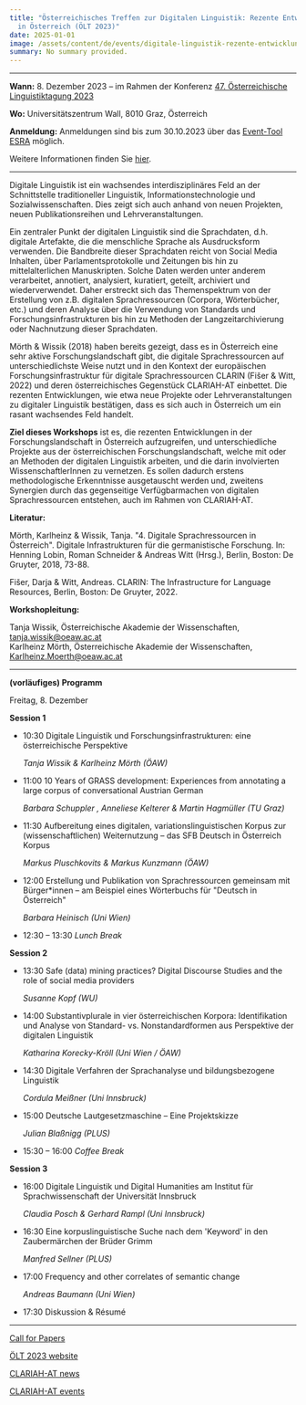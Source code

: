 ```yaml
---
title: "Österreichisches Treffen zur Digitalen Linguistik: Rezente Entwicklungen
  in Österreich (ÖLT 2023)"
date: 2025-01-01
image: /assets/content/de/events/digitale-linguistik-rezente-entwicklungen-in-osterreich-olt-2023/image.png
summary: No summary provided.
---
```


***

**Wann:** 8. Dezember 2023 – im Rahmen der Konferenz [47. Österreichische Linguistiktagung 2023](https://sprachwissenschaft.uni-graz.at/de/forschen/oelt-2023/)

**Wo:** Universitätszentrum Wall, 8010 Graz, Österreich

**Anmeldung:** Anmeldungen sind bis zum 30.10.2023 über das [Event-Tool ESRA](https://sprachwissenschaft.uni-graz.at/de/forschen/oelt-2023/anmeldefristen-und-registrierung/anmeldung/) möglich.

Weitere Informationen finden Sie [hier](https://sprachwissenschaft.uni-graz.at/de/forschen/oelt-2023/anmeldefristen-und-registrierung/).

***

Digitale Linguistik ist ein wachsendes interdisziplinäres Feld an der Schnittstelle traditioneller Linguistik, Informationstechnologie und Sozialwissenschaften. Dies zeigt sich auch anhand von neuen Projekten, neuen Publikationsreihen und Lehrveranstaltungen.

Ein zentraler Punkt der digitalen Linguistik sind die Sprachdaten, d.h. digitale Artefakte, die die menschliche Sprache als Ausdrucksform verwenden. Die Bandbreite dieser Sprachdaten reicht von Social Media Inhalten, über Parlamentsprotokolle und Zeitungen bis hin zu mittelalterlichen Manuskripten. Solche Daten werden unter anderem verarbeitet, annotiert, analysiert, kuratiert, geteilt, archiviert und wiederverwendet. Daher erstreckt sich das Themenspektrum von der Erstellung von z.B. digitalen Sprachressourcen (Corpora, Wörterbücher, etc.) und deren Analyse über die Verwendung von Standards und Forschungsinfrastrukturen bis hin zu Methoden der Langzeitarchivierung oder Nachnutzung dieser Sprachdaten.

Mörth & Wissik (2018) haben bereits gezeigt, dass es in Österreich eine sehr aktive Forschungslandschaft gibt, die digitale Sprachressourcen auf unterschiedlichste Weise nutzt und in den Kontext der europäischen Forschungsinfrastruktur für digitale Sprachressourcen CLARIN (Fišer & Witt, 2022) und deren österreichisches Gegenstück CLARIAH-AT einbettet. Die rezenten Entwicklungen, wie etwa neue Projekte oder Lehrveranstaltungen zu digitaler Linguistik bestätigen, dass es sich auch in Österreich um ein rasant wachsendes Feld handelt.

**Ziel dieses Workshops** ist es, die rezenten Entwicklungen in der Forschungslandschaft in Österreich aufzugreifen, und unterschiedliche Projekte aus der österreichischen Forschungslandschaft, welche mit oder an Methoden der digitalen Linguistik arbeiten, und die darin involvierten WissenschaftlerInnen zu vernetzen. Es sollen dadurch erstens methodologische Erkenntnisse ausgetauscht werden und, zweitens Synergien durch das gegenseitige Verfügbarmachen von digitalen Sprachressourcen entstehen, auch im Rahmen von CLARIAH-AT.

**Literatur:**

Mörth, Karlheinz & Wissik, Tanja. "4. Digitale Sprachressourcen in Österreich". Digitale Infrastrukturen für die germanistische Forschung. In: Henning Lobin, Roman Schneider & Andreas Witt (Hrsg.), Berlin, Boston: De Gruyter, 2018, 73-88.

Fišer, Darja & Witt, Andreas. CLARIN: The Infrastructure for Language Resources, Berlin, Boston: De Gruyter, 2022.

**Workshopleitung:**

Tanja Wissik, Österreichische Akademie der Wissenschaften, [tanja.wissik@oeaw.ac.at](mailto:tanja.wissik@oeaw.ac.at)\
Karlheinz Mörth, Österreichische Akademie der Wissenschaften, [Karlheinz.Moerth@oeaw.ac.at](mailto:Karlheinz.Moerth@oeaw.ac.at)

***

**(vorläufiges) Programm**

Freitag, 8. Dezember

**Session 1**

* 10:30 Digitale Linguistik und Forschungsinfrastrukturen: eine österreichische Perspektive

  *Tanja Wissik & Karlheinz Mörth (ÖAW)*

* 11:00 10 Years of GRASS development: Experiences from annotating a large corpus of conversational Austrian German

  *Barbara Schuppler , Anneliese Kelterer & Martin Hagmüller (TU Graz)*

* 11:30 Aufbereitung eines digitalen, variationslinguistischen Korpus zur (wissenschaftlichen) Weiternutzung – das SFB Deutsch in Österreich Korpus

  *Markus Pluschkovits & Markus Kunzmann (ÖAW)*

* 12:00 Erstellung und Publikation von Sprachressourcen gemeinsam mit Bürger\*innen – am Beispiel eines Wörterbuchs für "Deutsch in Österreich"

  *Barbara Heinisch (Uni Wien)*

* 12:30 – 13:30 *Lunch Break*

**Session 2**

* 13:30 Safe (data) mining practices? Digital Discourse Studies and the role of social media providers

  *Susanne Kopf (WU)*

* 14:00 Substantivplurale in vier österreichischen Korpora: Identifikation und Analyse von Standard- vs. Nonstandardformen aus Perspektive der digitalen Linguistik

  *Katharina Korecky-Kröll (Uni Wien / ÖAW)*

* 14:30 Digitale Verfahren der Sprachanalyse und bildungsbezogene Linguistik

  *Cordula Meißner (Uni Innsbruck)*

* 15:00 Deutsche Lautgesetzmaschine – Eine Projektskizze

  *Julian Blaßnigg (PLUS)*

* 15:30 – 16:00 *Coffee Break*

**Session 3**

* 16:00 Digitale Linguistik und Digital Humanities am Institut für Sprachwissenschaft der Universität Innsbruck

  *Claudia Posch & Gerhard Rampl (Uni Innsbruck)*

* 16:30 Eine korpuslinguistische Suche nach dem 'Keyword' in den Zaubermärchen der Brüder Grimm

  *Manfred Sellner (PLUS)*

* 17:00 Frequency and other correlates of semantic change

  *Andreas Baumann (Uni Wien)*

* 17:30 Diskussion & Résumé

***

[Call for Papers](https://clariah.at/de/cfp-osterreichisches-treffen-zur-digitalen-linguistik-oelt-2023/)

[ÖLT 2023 website](https://sprachwissenschaft.uni-graz.at/de/forschen/oelt-2023/)

[CLARIAH-AT news](https://clariah.at/de/aktuelles/)

[CLARIAH-AT events](https://clariah.at/de/veranstaltungen/)
